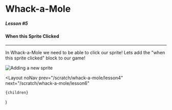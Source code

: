 
# Whack-a-Mole

##### Lesson #5

#### When this Sprite Clicked

---

In Whack-a-Mole we need to be able to click our sprite! Lets add the
"when this sprite clicked" block to our game!

![Adding a new sprite](/static/pages/scratch/whack-a-mole/lesson5.gif)

  <Layout
    noNav
    prev="/scratch/whack-a-mole/lesson4"
    next="/scratch/whack-a-mole/lesson6"
  >
    {children}
  </Layout>
)
